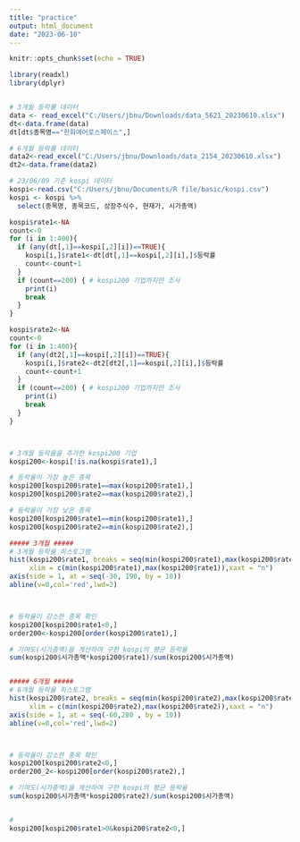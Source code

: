 ```yaml
---
title: "practice"
output: html_document
date: "2023-06-10"
---
```


```r
knitr::opts_chunk$set(echo = TRUE)
```


```r
library(readxl)
library(dplyr) 


# 3개월 등락률 데이터 
data <- read_excel("C:/Users/jbnu/Downloads/data_5621_20230610.xlsx")
dt<-data.frame(data)
dt[dt$종목명=="한화에어로스페이스",]

# 6개월 등락률 데이터
data2<-read_excel("C:/Users/jbnu/Downloads/data_2154_20230610.xlsx")
dt2<-data.frame(data2)

# 23/06/09 기준 kospi 데이터
kospi<-read.csv("C:/Users/jbnu/Documents/R file/basic/kospi.csv")
kospi <- kospi %>%
  select(종목명, 종목코드, 상장주식수, 현재가, 시가총액)

kospi$rate1<-NA
count<-0
for (i in 1:400){
  if (any(dt[,1]==kospi[,2][i])==TRUE){
    kospi[i,]$rate1<-dt[dt[,1]==kospi[,2][i],]$등락률
    count<-count+1
  }
  if (count==200) { # kospi200 기업까지만 조사
    print(i)
    break
  }
}

kospi$rate2<-NA
count<-0
for (i in 1:400){
  if (any(dt2[,1]==kospi[,2][i])==TRUE){
    kospi[i,]$rate2<-dt2[dt2[,1]==kospi[,2][i],]$등락률
    count<-count+1
  }
  if (count==200) { # kospi200 기업까지만 조사
    print(i)
    break
  }
}



# 3개월 등락율을 추가한 kospi200 기업
kospi200<-kospi[!is.na(kospi$rate1),]

# 등락율이 가장 높은 종목
kospi200[kospi200$rate1==max(kospi200$rate1),]
kospi200[kospi200$rate2==max(kospi200$rate2),]

# 등락율이 가장 낮은 종목
kospi200[kospi200$rate1==min(kospi200$rate1),]
kospi200[kospi200$rate2==min(kospi200$rate2),]

##### 3개월 #####
# 3개월 등락율 히스토그램
hist(kospi200$rate1, breaks = seq(min(kospi200$rate1),max(kospi200$rate1)+1,1),
     xlim = c(min(kospi200$rate1),max(kospi200$rate1)),xaxt = "n")
axis(side = 1, at = seq(-30, 190, by = 10))
abline(v=0,col='red',lwd=2)



# 등락율이 감소한 종목 확인
kospi200[kospi200$rate1<0,]
order200<-kospi200[order(kospi200$rate1),]

# 기여도(시가총액)을 계산하여 구한 kospi의 평균 등락율
sum(kospi200$시가총액*kospi200$rate1)/sum(kospi200$시가총액)


##### 6개월 #####
# 6개월 등락율 히스토그램
hist(kospi200$rate2, breaks = seq(min(kospi200$rate2),max(kospi200$rate2)+1,1),
     xlim = c(min(kospi200$rate2),max(kospi200$rate2)),xaxt = "n")
axis(side = 1, at = seq(-60,280 , by = 10))
abline(v=0,col='red',lwd=2)



# 등락율이 감소한 종목 확인
kospi200[kospi200$rate2<0,]
order200_2<-kospi200[order(kospi200$rate2),]

# 기여도(시가총액)을 계산하여 구한 kospi의 평균 등락율
sum(kospi200$시가총액*kospi200$rate2)/sum(kospi200$시가총액)


#
kospi200[kospi200$rate1>0&kospi200$rate2<0,]



```

